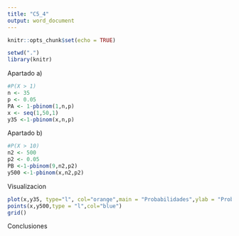 ```yaml
---
title: "C5_4"
output: word_document
---
```


```r
knitr::opts_chunk$set(echo = TRUE)
```

```r
setwd(".")
library(knitr)
```

Apartado a) 

```r
#P(X > 1)
n <- 35
p <- 0.05
PA <- 1-pbinom(1,n,p)
x <- seq(1,50,1)
y35 <-1-pbinom(x,n,p)
```

Apartado b) 

```r
#P(X > 10)
n2 <- 500
p2 <- 0.05
PB <-1-pbinom(9,n2,p2)
y500 <-1-pbinom(x,n2,p2)
```

Visualizacion

```r
plot(x,y35, type="l", col="orange",main = "Probabilidades",ylab = "Probabilidades", ylim = c(0, max(y500)))
points(x,y500,type = "l",col="blue")
grid()
```

Conclusiones
